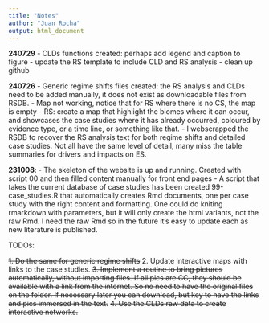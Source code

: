 ```yaml
---
title: "Notes"
author: "Juan Rocha"
output: html_document
---
```



**240729**
- CLDs functions created: perhaps add legend and caption to figure
- update the RS template to include CLD and RS analysis
- clean up github

**240726**
- Generic regime shifts files created: the RS analysis and CLDs need to be added manually, it does not exist as downloadable files from RSDB.
- Map not working, notice that for RS where there is no CS, the map is empty
- RS: create a map that highlight the biomes where it can occur, and showcases the case studies where it has already occurred, coloured by evidence type, or a time line, or something like that.
- I webscrapped the RSDB to recover the RS analysis text for both regime shifts and detailed case studies. Not all have the same level of detail, many miss the table summaries for drivers and impacts on ES. 

**231008**:
- The skeleton of the website is up and running. Created with script 00 and then filled content manually for front end pages
- A script that takes the current database of case studies has been created 99-case_studies.R that automatically creates Rmd documents, one per case study with the right content and formatting. One could do kniting rmarkdown with parameters, but it will only create the html variants, not the raw Rmd. I need the raw Rmd so in the future it's easy to update each as new literature is published. 

TODOs:

~~1. Do the same for generic regime shifts~~
2. Update interactive maps with links to the case studies.
~~3. Implement a routine to bring pictures automatically, without importing files. If all pics are CC, they should be available with a link from the internet. So no need to have the original files on the folder. If necessary later you can download, but key to have the links and pics immersed in the text.~~
~~4. Use the CLDs raw data to create interactive networks.~~


